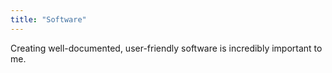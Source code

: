 ```yaml
---
title: "Software"
---
```


Creating well-documented, user-friendly software is incredibly important to me.
